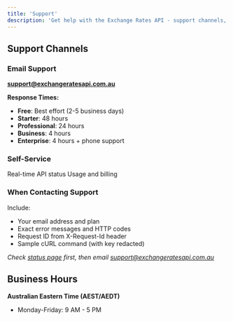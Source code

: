 ```yaml
---
title: 'Support'
description: 'Get help with the Exchange Rates API - support channels, response times, and troubleshooting resources'
---
```


## Support Channels

### Email Support
**[support@exchangeratesapi.com.au](mailto:support@exchangeratesapi.com.au)**

**Response Times:**
- **Free**: Best effort (2-5 business days)
- **Starter**: 48 hours
- **Professional**: 24 hours  
- **Business**: 4 hours
- **Enterprise**: 4 hours + phone support

### Self-Service

<CardGroup cols={2}>
  <Card title="API Status" icon="wifi" href="https://status.exchangeratesapi.com.au">
    Real-time API status
  </Card>
  <Card title="Dashboard" icon="chart-line" href="https://app.exchangeratesapi.com.au">
    Usage and billing
  </Card>
</CardGroup>

### When Contacting Support

Include:
- Your email address and plan
- Exact error messages and HTTP codes
- Request ID from X-Request-Id header
- Sample cURL command (with key redacted)

*Check [status page](https://status.exchangeratesapi.com.au) first, then email [support@exchangeratesapi.com.au](mailto:support@exchangeratesapi.com.au)*

## Business Hours

**Australian Eastern Time (AEST/AEDT)**
- Monday-Friday: 9 AM - 5 PM

